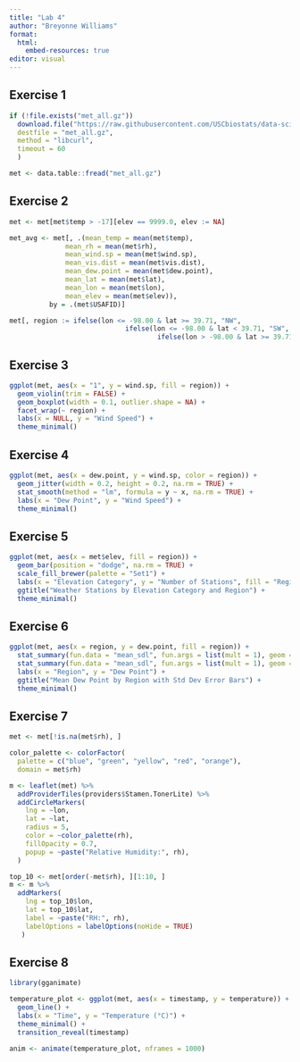 ```yaml
---
title: "Lab 4"
author: "Breyonne Williams"
format: 
  html:
    embed-resources: true
editor: visual
---
```


## Exercise 1

```r
if (!file.exists("met_all.gz"))
  download.file("https://raw.githubusercontent.com/USCbiostats/data-science-data/master/02_met/met_all.gz",
  destfile = "met_all.gz",
  method = "libcurl",
  timeout = 60
  )

met <- data.table::fread("met_all.gz")
```

## Exercise 2

```r
met <- met[met$temp > -17][elev == 9999.0, elev := NA]

met_avg <- met[, .(mean_temp = mean(met$temp),
              mean_rh = mean(met$rh),
              mean_wind.sp = mean(met$wind.sp),
              mean_vis.dist = mean(met$vis.dist),
              mean_dew.point = mean(met$dew.point),
              mean_lat = mean(met$lat),
              mean_lon = mean(met$lon),
              mean_elev = mean(met$elev)),
          by = .(met$USAFID)]

met[, region := ifelse(lon <= -98.00 & lat >= 39.71, "NW",
                             ifelse(lon <= -98.00 & lat < 39.71, "SW", 
                                     ifelse(lon > -98.00 & lat >= 39.71, "NE", "SE")))]
```

## Exercise 3

```r
ggplot(met, aes(x = "1", y = wind.sp, fill = region)) +
  geom_violin(trim = FALSE) + 
  geom_boxplot(width = 0.1, outlier.shape = NA) +
  facet_wrap(~ region) +
  labs(x = NULL, y = "Wind Speed") +
  theme_minimal()
```

## Exercise 4

```r
ggplot(met, aes(x = dew.point, y = wind.sp, color = region)) +
  geom_jitter(width = 0.2, height = 0.2, na.rm = TRUE) +
  stat_smooth(method = "lm", formula = y ~ x, na.rm = TRUE) +
  labs(x = "Dew Point", y = "Wind Speed") +
  theme_minimal()
```

## Exercise 5

```r
ggplot(met, aes(x = met$elev, fill = region)) +
  geom_bar(position = "dodge", na.rm = TRUE) +
  scale_fill_brewer(palette = "Set1") +
  labs(x = "Elevation Category", y = "Number of Stations", fill = "Region") +
  ggtitle("Weather Stations by Elevation Category and Region") +
  theme_minimal()
```

## Exercise 6

```r
ggplot(met, aes(x = region, y = dew.point, fill = region)) +
  stat_summary(fun.data = "mean_sdl", fun.args = list(mult = 1), geom = "bar", na.rm = TRUE) +
  stat_summary(fun.data = "mean_sdl", fun.args = list(mult = 1), geom = "errorbar", na.rm = TRUE, width = 0.2) +
  labs(x = "Region", y = "Dew Point") +
  ggtitle("Mean Dew Point by Region with Std Dev Error Bars") +
  theme_minimal()
```

## Exercise 7

```r
met <- met[!is.na(met$rh), ]

color_palette <- colorFactor(
  palette = c("blue", "green", "yellow", "red", "orange"),
  domain = met$rh)

m <- leaflet(met) %>%
  addProviderTiles(providers$Stamen.TonerLite) %>%
  addCircleMarkers(
    lng = ~lon,
    lat = ~lat,
    radius = 5,
    color = ~color_palette(rh),
    fillOpacity = 0.7,
    popup = ~paste("Relative Humidity:", rh),
  )

top_10 <- met[order(-met$rh), ][1:10, ]
m <- m %>%
  addMarkers(
    lng = top_10$lon,
    lat = top_10$lat,
    label = ~paste("RH:", rh),
    labelOptions = labelOptions(noHide = TRUE)
   )
```

## Exercise 8

```r
library(gganimate)

temperature_plot <- ggplot(met, aes(x = timestamp, y = temperature)) +
  geom_line() +
  labs(x = "Time", y = "Temperature (°C)") +
  theme_minimal() +
  transition_reveal(timestamp)

anim <- animate(temperature_plot, nframes = 1000)
```
